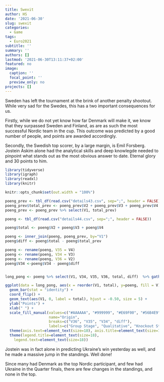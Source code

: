 ```yaml
---
title: Swexit
author: HS
date: '2021-06-30'
slug: swexit
categories:
  - Game
tags:
  - Euro2021
subtitle: ''
summary: ''
authors: []
lastmod: '2021-06-30T13:11:37+02:00'
featured: no
image:
  caption: ''
  focal_point: ''
  preview_only: no
projects: []
---
```


Sweden has left the tournament at the brink of another penalty shootout. While very sad for the Swedes, this has a two important consequences for us.

Firstly, while we do not yet know how far Denmark will make it, we know that they surpassed Sweden and Finland, as are as such the most successful Nordic team in the cup. This outcome was predicted by a good number of people, and points are awarded accordingly.

Secondly, the Swedish top scorer, by a large margin, is Emil Forsberg. Jostein Askim alone had the analytical skills and deep knowlegde needed to pinpoint what stands out as the most obvious answer to date. Eternal glory and 30 points to him.



```r

library(tidyverse)
library(igraph)
library(readxl)
library(knitr)

knitr::opts_chunk$set(out.width = "100%")

```


```r
poeng_prev <- tbl_df(read.csv("details43.csv", sep=";", header = FALSE))
poeng_prev$total_prev <- poeng_prev$V2 + poeng_prev$V3 + poeng_prev$V4
poeng_prev <- poeng_prev %>% select(V1, total_prev)

poeng <- tbl_df(read.csv("details44.csv", sep=";", header = FALSE))

poeng$total <- poeng$V2 + poeng$V3 + poeng$V4

poeng <- inner_join(poeng, poeng_prev, by="V1")
poeng$diff <- poeng$total - poeng$total_prev

poeng <- rename(poeng, V35 = V4)
poeng <- rename(poeng, V34 = V3)
poeng <- rename(poeng, V36 = V2)
poeng$V34 <-poeng$V34 - poeng$diff


long_pong <- poeng %>% select(V1, V34, V35, V36, total, diff)  %>% gather(key = V, -V1, -total, value = poeng) %>% arrange(V)

ggplot(data = long_pong, aes(x = reorder(V1, total), y=poeng, fill = V)) + 
  geom_bar(stat = "identity") +
  coord_flip() +
  geom_text(aes(V1, 0, label = total), hjust = -0.50, size = 5) +
  ylab("Points") +
  xlab(" ") +
  scale_fill_manual(values=c("#AAAAAA", "#999999", "#E69F00", "#56B4E9"), 
                    name="Origin",
                    breaks=c("V36", "V35", "V34", "diff"),
                    labels=c("Group Stage", "Qualitative", "Knockout Stage", "Since Last")) +
  theme(axis.text=element_text(size=18), axis.title=element_text(size=18,face="bold")) +
  theme(legend.title=element_text(size=18), 
    legend.text=element_text(size=18))

```
Jostein was in fact alone in predicting Ukraine's win yesterday as well, and he made a massive jump in the standings. Well done!

Since many had Denmark as the top Nordic participant, and few had Ukraine in the Quarter finals, there are few changes in the standings, and none in the top. 